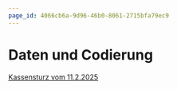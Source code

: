 ```yaml
---
page_id: 4066cb6a-9d96-46b0-8061-2715bfa79ec9
---
```


# Daten und Codierung

[Kassensturz vom 11.2.2025](https://www.srf.ch/sendungen/kassensturz-espresso/kassensturz/sendung-vom-11-2-25-sturm-im-honigglas-gepanschte-produkte-im-verkauf)
